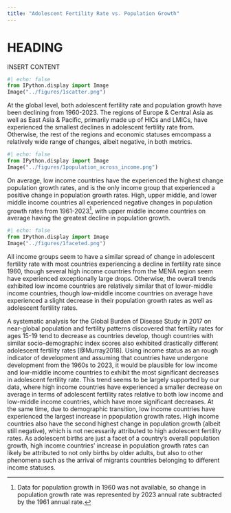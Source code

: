 ```yaml
---
title: "Adolescent Fertility Rate vs. Population Growth"
---
```


# HEADING
INSERT CONTENT

```python
#| echo: false
from IPython.display import Image
Image("../figures/1scatter.png")
```

At the global level, both adolescent fertility rate and population growth have been declining from 1960-2023. The regions of Europe & Central Asia as well as East Asia & Pacific, primarily made up of HICs and LMICs, have experienced the smallest declines in adolescent fertility rate from. Otherwise, the rest of the regions and economic statuses emcompass a relatively wide range of changes, albeit negative, in both metrics.

```python
#| echo: false
from IPython.display import Image
Image("../figures/1population_across_income.png")
```

On average, low income countries have the experienced the highest change population growth rates, and is the only income group that experienced a positive change in population growth rates. High, upper middle, and lower middle income countries all experienced negative changes in population growth rates from 1961-2023[^1], with upper middle income countries on average having the greatest decline in population growth.

[^1]: Data for population growth in 1960 was not available, so change in population growth rate was represented by 2023 annual rate subtracted by the 1961 annual rate.

```python
#| echo: false
from IPython.display import Image
Image("../figures/1faceted.png")
```

All income groups seem to have a similar spread of change in adolescent fertility rate with most countries experiencing a decline in fertility rate since 1960, though several high income countries from the MENA region seem have experienced exceptionally large drops. Otherwise, the overall trends exhibited low income countries are relatively similar that of lower-middle income countries, though low-middle income countries on average have experienced a slight decrease in their population growth rates as well as adolescent fertility rates.

A systematic analysis for the Global Burden of Disease Study in 2017 on near-global population and fertility patterns discovered that fertility rates for ages 15-19 tend to decrease as countries develop, though countries with similar socio-demographic index scores also exhibited drastically different adolescent fertility rates [@Murray2018]. Using income status as an rough indicator of development and assuming that countries have undergone development from the 1960s to 2023, it would be plausible for low income and low-middle income countries to exhibit the most significant decreases in adolescent fertility rate. This trend seems to be largely supported by our data, where high income countries have experienced a smaller decrease on average in terms of adolescent fertility rates relative to both low income and low-middle income countries, which have more significant decreases. At the same time, due to demographic transition, low income countries have experienced the largest increase in ppopulation growth rates. High income countries also have the second highest change in population growth (albeit still negative), which is not necessarily attributed to high adolescent fertility rates. As adolescent births are just a facet of a country's overall population growth, high income countries' increase in population growth rates can likely be attributed to not only births by older adults, but also to other phenomena such as the arrival of migrants countries belonging to different income statuses.
